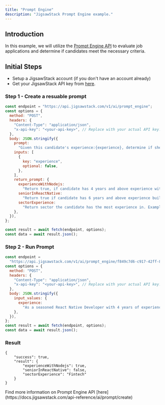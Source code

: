 ```yaml
---
title: "Prompt Engine"
description: "JigsawStack Prompt Engine example."
---
```


## Introduction

In this example, we will utilize the [Prompt Engine API](https://docs.jigsawstack.com/api-reference/ai/prompt/create) to evaluate job applications and determine if candidates meet the necessary criteria.

## Initial Steps

- Setup a JigsawStack account (if you don't have an account already)
- Get your JigsawStack API key from [here](https://jigsawstack.com/dashboard).

### Step 1 - Create a resuable prompt

```javascript example.ts
const endpoint = "https://api.jigsawstack.com/v1/ai/prompt_engine";
const options = {
  method: "POST",
  headers: {
    "Content-Type": "application/json",
    "x-api-key": "<your-api-key>", // Replace with your actual API key.
  },
  body: JSON.stringify({
    prompt:
      "Given this candidate's experience:{experience}, determine if she should be considered for the Senior Fullstack Mobile Engineer Role with React Native, Node.js, AWS, Next.js, Typescript",
    inputs: [
      {
        key: "experience",
        optional: false,
      },
    ],
    return_prompt: {
      experienceWithNodejs:
        "Return true, if candidate has 4 years and above experience with Node.js. Else return false",
      seniorInReactNative:
        "Return true if candidate has 6 years and above experience building apps with React Native",
      sectorExperience:
        "Return sector the candidate has the most experience in. Example of sector include: Fintech, Edtech, blockchain, Ecommerce, etc.",
    },
  }),
};

const result = await fetch(endpoint, options);
const data = await result.json();
```

### Step 2 - Run Prompt

```javascript run.ts
const endpoint =
  "https://api.jigsawstack.com/v1/ai/prompt_engine/f849c7d6-c917-42ff-8d94-5dc1bd4ee2a2";
const options = {
  method: "POST",
  headers: {
    "Content-Type": "application/json",
    "x-api-key": "<your-api-key>", // Replace with your actual API key.
  },
  body: JSON.stringify({
    input_values: {
      experience:
        "As a seasoned React Native Developer with 4 years of experience, I have a proven track record in building high-quality mobile applications. Over the past 2 years, I have also gained substantial expertise in Node.js, enhancing my ability to develop robust backend services. My proficiency in TypeScript, acquired over the last year, further strengthens my development skills. In my most recent role in the Fintech sector, I successfully contributed to creating secure and efficient financial applications, demonstrating my ability to thrive in dynamic and challenging environments. My comprehensive skill set ensures seamless integration and functionality across diverse platforms.",
    },
  }),
};
const result = await fetch(endpoint, options);
const data = await result.json();
```

### Result

```
{
    "success": true,
    "result": {
        "experienceWithNodejs": true,
        "seniorInReactNative": false,
        "sectorExperience": "Fintech"
    }
}
```

<Info>
  Find more information on Prompt Engine API
  [here](https://docs.jigsawstack.com/api-reference/ai/prompt/create)
</Info>
